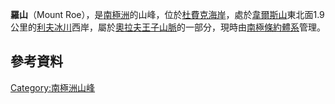 {{coord|85|8|S|169|36|W|display=title}}

'''羅山'''（Mount Roe），是[[南極洲|南極洲]]的山峰，位於[[杜費克海岸|杜費克海岸]]，處於[[韋爾斯山|韋爾斯山]]東北面1.9公里的[[利夫冰川|利夫冰川]]西岸，屬於[[奧拉夫王子山脈|奧拉夫王子山脈]]的一部分，現時由[[南極條約體系|南極條約體系]]管理。

==參考資料==
{{usgs-gazetteer}}

{{DEFAULTSORT:Mount Roe}}
[[Category:南極洲山峰|Category:南極洲山峰]]


{{DufekCoast-geo-stub}}
